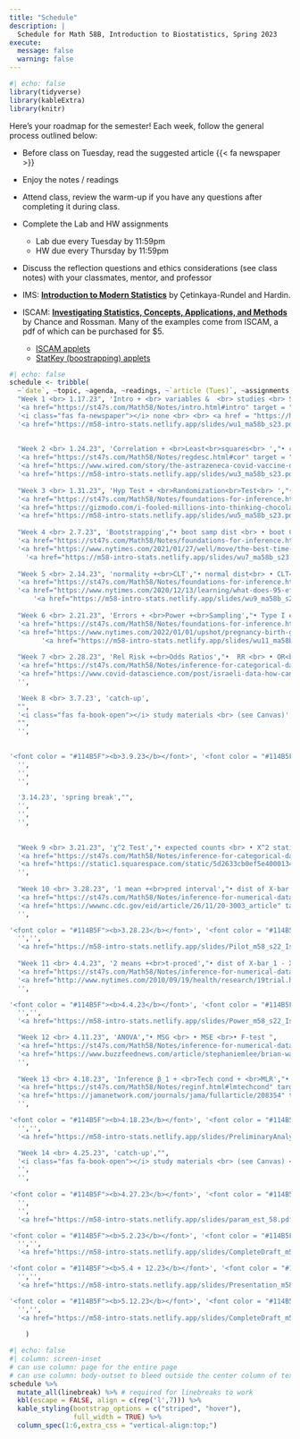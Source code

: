 ```yaml
---
title: "Schedule"
description: |
  Schedule for Math 58B, Introduction to Biostatistics, Spring 2023
execute: 
  message: false
  warning: false
---
```


```r
#| echo: false
library(tidyverse)
library(kableExtra)
library(knitr)
```

Here's your roadmap for the semester!
Each week, follow the general process outlined below:

- Before class on Tuesday, read the suggested article {{< fa newspaper >}} <i class="fas fa-newspaper"></i>

- Enjoy the notes / readings <i class="fas fa-book-open"></i>  

- Attend class, review the warm-up <i class="fas fa-pencil-alt"></i> if you have any questions after completing it during class.

- Complete the Lab <i class="fas fa-desktop"></i> and HW <i class="fas fa-laptop"></i> assignments 
   - Lab due every Tuesday by 11:59pm
   - HW due every Thursday by 11:59pm

- Discuss the reflection questions <i class="fas fa-lightbulb" target="_blank"></i> and ethics considerations <i class="fas fa-balance-scale"></i> (see class notes) with your classmates, mentor, and professor  

- IMS: <a href = "https://openintro-ims.netlify.app/" target= "_blank"><b>Introduction to Modern Statistics</b></a> by Çetinkaya-Rundel and Hardin.

- ISCAM: <a href = "http://www.rossmanchance.com/iscam3/" target = "_blank"><b>Investigating Statistics, Concepts, Applications, and Methods</b></a> by Chance and Rossman.  Many of the examples come from ISCAM, a pdf of which can be purchased for $5.
   - <a href = "http://www.rossmanchance.com/applets/index2021.html" target = "_blank">ISCAM applets</a>
   - <a href = "https://www.lock5stat.com/StatKey/" target = "_blank">StatKey (boostrapping) applets</a>

```r
#| echo: false
schedule <- tribble(
  ~`date`, ~topic, ~agenda, ~readings, ~`article (Tues)`, ~assignments,
  "Week 1 <br> 1.17.23", 'Intro + <br> variables &  <br> studies <br> SLR',"• course info <br> • tests <br> • studies <br> • causation", 
  '<a href="https://st47s.com/Math58/Notes/intro.html#intro" target = "_blank"><i class="fas fa-book-open"></i> Introduction</a> <br> <a href="https://st47s.com/Math58/Notes/intro.html#experim" target = "_blank"><i class="fas fa-book-open"></i> Studies</a>  <br> <a href = "http://www.rossmanchance.com/iscam3/" target = "_blank"><i class="fas fa-book-open"></i> ISCAM 1.1</a> <br> <a href="https://openintro-ims.netlify.app/data-hello.html" target = "_blank"><i class="fas fa-book-open"></i> IMS 1 + 2</a>',
  '<i class="fas fa-newspaper"></i> none <br> <br> <a href = "https://hardin47.github.io/CURV/scholars/enders.html" target = "_blank">Felicity Enders</a>',
  '<a href="https://m58-intro-stats.netlify.app/slides/wu1_ma58b_s23.pdf" target = "_blank"><i class="fas fa-pencil-alt"></i> WU1</a> <br> <a href="https://m58-intro-stats.netlify.app/slides/wu2_ma58b_s23.pdf" target = "_blank"><i class="fas fa-pencil-alt"></i> WU2</a> <br> <a href="https://m58-intro-stats.netlify.app/slides/MA58_HW0s23.pdf" target = "_blank"><i class="fas fa-pencil-alt"></i> HW0 pdf</a> <br> <a href="https://m58-intro-stats.netlify.app/slides/MA58_HW0s23.Rmd" target = "_blank"><i class="fas fa-pencil-alt"></i> HW0 Rmd</a>',
  
  
  "Week 2 <br> 1.24.23", 'Correlation + <br>Least<br>squares<br> ',"• correlation<br> • linear model <br> • R^2", 
  '<a href="https://st47s.com/Math58/Notes/regdesc.html#cor" target = "_blank"><i class="fas fa-book-open"></i> Cor</a> <br> <a href="https://st47s.com/Math58/Notes/regdesc.html#ls" target = "_blank"><i class="fas fa-book-open"></i> Least Sq</a>  <br> <a href = "http://www.rossmanchance.com/iscam3/" target = "_blank"><i class="fas fa-book-open"></i> ISCAM 5.6, 5.7, 5.8</a> <br> <a href="https://openintro-ims.netlify.app/model-slr.html" target = "_blank"><i class="fas fa-book-open"></i> IMS 7</a> <br> <a href = "http://www.rossmanchance.com/applets/2021/guesscorrelation/GuessCorrelation.html" target = "_blank"><i class = "fas fa-gamepad"></i> guess corr</a> <br> <a href = "http://www.rossmanchance.com/applets/2021/regshuffle/regshuffle.htm" target = "_blank"><i class = "fas fa-gamepad"></i> least sq</a>',
  '<a href="https://www.wired.com/story/the-astrazeneca-covid-vaccine-data-isnt-up-to-snuff/" target = "_blank"><i class="fas fa-newspaper"></i> AstraZeneca</a> <br> <br> <a href = "https://hardin47.github.io/CURV/scholars/dubois.html" target = "_blank">W.E.B. Du Bois</a>',
  '<a href="https://m58-intro-stats.netlify.app/slides/wu3_ma58b_s23.pdf" target = "_blank"><i class="fas fa-pencil-alt"></i> WU3</a> <br> <a href="https://m58-intro-stats.netlify.app/slides/wu4_ma58b_s23.pdf" target = "_blank"><i class="fas fa-pencil-alt"></i> WU4</a> <br> <a href="https://m58-intro-stats.netlify.app/slides/MA58_HW1s23.pdf" target = "_blank"><i class="fas fa-pencil-alt"></i> HW1 pdf</a> <br> <a href="https://m58-intro-stats.netlify.app/slides/MA58_HW1s23.Rmd" target = "_blank"><i class="fas fa-pencil-alt"></i> HW1 Rmd</a> <br> <a href="https://m58-intro-stats.netlify.app/slides/lab1_m58_s23_intro_to_data.pdf" target = "_blank"><i class="fas fa-pencil-alt"></i> Lab1 pdf</a> <br> <a href="https://m58-intro-stats.netlify.app/slides/lab1_m58_s23_intro_to_data.Rmd" target = "_blank"><i class="fas fa-pencil-alt"></i> Lab1 Rmd</a>',
  
  "Week 3 <br> 1.31.23", 'Hyp Test + <br>Randomization<br>Test<br> ',"•  structure of<br> hypothesis<br> testing", 
  '<a href="https://st47s.com/Math58/Notes/foundations-for-inference.html#randtest" target = "_blank"><i class="fas fa-book-open"></i> Tests</a>  <br> <a href = "http://www.rossmanchance.com/applets/2021/chisqshuffle/ChiSqShuffle.htm?twobytwo=1" target = "_blank"><i class = "fas fa-gamepad"></i> 2x2 Rand</a> <br> <a href="https://openintro-ims.netlify.app/foundations-randomization.html" target = "_blank"><i class="fas fa-book-open"></i> IMS 11</a>',
  '<a href="https://gizmodo.com/i-fooled-millions-into-thinking-chocolate-helps-weight-1707251800" target = "_blank"><i class="fas fa-newspaper"></i> chocolate</a> <br> <br> <a href = "https://hardin47.github.io/CURV/scholars/nuzzo.html" target = "_blank">Regina Nuzzo</a>',
  '<a href="https://m58-intro-stats.netlify.app/slides/wu5_ma58b_s23.pdf" target = "_blank"><i class="fas fa-pencil-alt"></i> WU5</a> <br> <a href="https://m58-intro-stats.netlify.app/slides/wu6_ma58b_s23.pdf" target = "_blank"><i class="fas fa-pencil-alt"></i> WU6</a> <br> <a href="https://m58-intro-stats.netlify.app/slides/MA58_HW2s23.pdf" target = "_blank"><i class="fas fa-pencil-alt"></i> HW2 pdf</a> <br> <a href="https://m58-intro-stats.netlify.app/slides/MA58_HW2s23.Rmd" target = "_blank"><i class="fas fa-pencil-alt"></i> HW2 Rmd</a> <br> <a href="https://m58-intro-stats.netlify.app/slides/lab2_m58_s23_2quant.pdf" target = "_blank"><i class="fas fa-pencil-alt"></i> Lab2 pdf</a> <br> <a href="https://m58-intro-stats.netlify.app/slides/lab2_m58_s23_2quant.Rmd" target = "_blank"><i class="fas fa-pencil-alt"></i> Lab2 Rmd</a>',
  
  "Week 4 <br> 2.7.23", 'Bootstrapping',"• boot samp dist <br> • boot CI ", 
  '<a href="https://st47s.com/Math58/Notes/foundations-for-inference.html#boot" target = "_blank"><i class="fas fa-book-open"></i> Bootstrapping</a> <br> <a href="https://st47s.com/Math58/Notes/foundations-for-inference.html#bootCI" target = "_blank"><i class="fas fa-book-open"></i> Boot CIs</a>  <br> <a href = "https://www.lock5stat.com/StatKey/" target = "_blank"><i class="fas fa-gamepad"></i> StatKey </a> <br> <a href = "http://www.rossmanchance.com/applets/2021/confsim/ConfSim.html" target = "_blank"><i class = "fas fa-gamepad"></i> CIs</a> <br> <a href="https://openintro-ims.netlify.app/foundations-bootstrapping.html" target = "_blank"><i class="fas fa-book-open"></i> IMS 12</a>',
  '<a href="https://www.nytimes.com/2021/01/27/well/move/the-best-time-of-day-to-exercise.html" target = "_blank"><i class="fas fa-newspaper"></i> confounding</a> <br> <br> <a href = "https://hardin47.github.io/CURV/scholars/blackwell.html" target = "_blank">David Blackwell</a>',
    '<a href="https://m58-intro-stats.netlify.app/slides/wu7_ma58b_s23.pdf" target = "_blank"><i class="fas fa-pencil-alt"></i> WU7</a> <br> <a href="https://m58-intro-stats.netlify.app/slides/wu8_ma58b_s23.pdf" target = "_blank"><i class="fas fa-pencil-alt"></i> WU8</a> <br> <a href="https://m58-intro-stats.netlify.app/slides/MA58_HW3s23.pdf" target = "_blank"><i class="fas fa-pencil-alt"></i> HW3 pdf</a> <br> <a href="https://m58-intro-stats.netlify.app/slides/MA58_HW3s23.Rmd" target = "_blank"><i class="fas fa-pencil-alt"></i> HW3 Rmd</a> <br> <a href="https://m58-intro-stats.netlify.app/slides/lab3_m58_s23_infer.pdf" target = "_blank"><i class="fas fa-pencil-alt"></i> Lab3 pdf</a> <br> <a href="https://m58-intro-stats.netlify.app/slides/lab3_m58_s23_infer.Rmd" target = "_blank"><i class="fas fa-pencil-alt"></i> Lab3 Rmd</a>',
  
  "Week 5 <br> 2.14.23", 'normality +<br>CLT',"• normal dist<br> • CLT<br> • Z-score <br> • empirical rule <br> • conf int <br> • norm prob <br> • hyp test", 
  '<a href="https://st47s.com/Math58/Notes/foundations-for-inference.html#CLT" target = "_blank"><i class="fas fa-book-open"></i>CLT </a> <br> <a href="https://st47s.com/Math58/Notes/foundations-for-inference.html#norm" target = "_blank"><i class="fas fa-book-open"></i> Norm dist</a>  <br> <a href = "http://www.rossmanchance.com/applets/2021/sampling/OneSample.html" target = "_blank"><i class="fas fa-gamepad"></i> Samp Dist </a> <br> <a href="https://openintro-ims.netlify.app/.html" target = "_blank"><i class="fas fa-book-open"></i> IMS </a>',
  '<a href="https://www.nytimes.com/2020/12/13/learning/what-does-95-effective-mean-teaching-the-math-of-vaccine-efficacy.html" target = "_blank"><i class="fas fa-newspaper"></i> efficacy</a> <br> <a href="https://www.yalemedicine.org/news/covid-19-vaccine-comparison" target = "_blank"><i class="fas fa-newspaper"></i> vaccines</a> <br> <br> <a href = "https://hardin47.github.io/CURV/scholars/nightingale.html" target = "_blank">Florence Nightingale</a>',
      '<a href="https://m58-intro-stats.netlify.app/slides/wu9_ma58b_s23.pdf" target = "_blank"><i class="fas fa-pencil-alt"></i> WU9</a> <br> <a href="https://m58-intro-stats.netlify.app/slides/wu10_ma58b_s23.pdf" target = "_blank"><i class="fas fa-pencil-alt"></i> WU10</a> <br> <a href="https://m58-intro-stats.netlify.app/slides/MA58_HW4s23.pdf" target = "_blank"><i class="fas fa-pencil-alt"></i> HW4 pdf</a> <br> <a href="https://m58-intro-stats.netlify.app/slides/MA58_HW4s23.Rmd" target = "_blank"><i class="fas fa-pencil-alt"></i> HW4 Rmd</a> <br> <a href="https://m58-intro-stats.netlify.app/slides/lab4_m58_s23_BS.pdf" target = "_blank"><i class="fas fa-pencil-alt"></i> Lab4 pdf</a> <br> <a href="https://m58-intro-stats.netlify.app/slides/lab4_m58_s23_BS.Rmd" target = "_blank"><i class="fas fa-pencil-alt"></i> Lab4 Rmd</a>',
  
  "Week 6 <br> 2.21.23", 'Errors + <br>Power +<br>Sampling',"• Type I error <br> • Type II error <br> • Power <br> • biased samples", 
  '<a href="https://st47s.com/Math58/Notes/foundations-for-inference.html#errors" target = "_blank"><i class="fas fa-book-open"></i> Errors</a> <br> <a href="https://st47s.com/Math58/Notes/foundations-for-inference.html#samp" target = "_blank"><i class="fas fa-book-open"></i> Sampling</a>  <br> <a href = "http://www.rossmanchance.com/applets/2021/power/power.html" target = "_blank"><i class="fas fa-gamepad"></i> Power</a> <br> <a href="https://openintro-ims.netlify.app/decerr.html" target = "_blank"><i class="fas fa-book-open"></i> IMS 14 + 2</a>',
  '<a href="https://www.nytimes.com/2022/01/01/upshot/pregnancy-birth-genetic-testing.html" target = "_blank"><i class="fas fa-newspaper"></i> type II</a> <br> <a href="https://www.forbes.com/sites/ellenmatloff/2022/01/06/what-the-nytimes-got-wrong-on-prenatal-screening/?sh=1def5aa137a7" target = "_blank"><i class="fas fa-newspaper"></i> type I</a> <br> <br> <a href = "https://hardin47.github.io/CURV/scholars/wright.html" target = "_blank">Tommy Wright</a>',
        '<a href="https://m58-intro-stats.netlify.app/slides/wu11_ma58b_s23.pdf" target = "_blank"><i class="fas fa-pencil-alt"></i> WU11</a> <br> <a href="https://m58-intro-stats.netlify.app/slides/wu12_ma58b_s23.pdf" target = "_blank"><i class="fas fa-pencil-alt"></i> WU12</a> <br> <a href="https://m58-intro-stats.netlify.app/slides/MA58_HW5s23.pdf" target = "_blank"><i class="fas fa-pencil-alt"></i> HW5 pdf</a> <br> <a href="https://m58-intro-stats.netlify.app/slides/MA58_HW5s23.Rmd" target = "_blank"><i class="fas fa-pencil-alt"></i> HW5 Rmd</a> <br> <a href="https://m58-intro-stats.netlify.app/slides/lab5_m58_s23_norm.pdf" target = "_blank"><i class="fas fa-pencil-alt"></i> Lab4 pdf</a> <br> <a href="https://m58-intro-stats.netlify.app/slides/lab5_m58_s23_norm.Rmd" target = "_blank"><i class="fas fa-pencil-alt"></i> Lab4 Rmd</a>',
  
  "Week 7 <br> 2.28.23", 'Rel Risk +<br>Odds Ratios',"•  RR <br> • OR<br> • Case-control <br> • Cohort ", 
  '<a href="https://st47s.com/Math58/Notes/inference-for-categorical-data.html#diffprop" target = "_blank"><i class="fas fa-book-open"></i> diff props</a> <br> <a href="https://st47s.com/Math58/Notes/inference-for-categorical-data.html#rr" target = "_blank"><i class="fas fa-book-open"></i> RR</a>  <br> <a href="https://st47s.com/Math58/Notes/inference-for-categorical-data.html#or" target = "_blank"><i class="fas fa-book-open"></i> OR</a>  <br> <a href = "http://www.rossmanchance.com/iscam3/" target = "_blank"><i class="fas fa-book-open"></i> ISCAM 3.9-3.11</a> <br> <a href="https://openintro-ims.netlify.app/inference-two-props.html" target = "_blank"><i class="fas fa-book-open"></i> IMS 17</a>',
  '<a href="https://www.covid-datascience.com/post/israeli-data-how-can-efficacy-vs-severe-disease-be-strong-when-60-of-hospitalized-are-vaccinated" target = "_blank"><i class="fas fa-newspaper"></i> interaction</a> <br>  ',
  '',

  'Week 8 <br> 3.7.23', 'catch-up',
  "",
  '<i class="fas fa-book-open"></i> study materials <br> (see Canvas)',
  "",
  '',
  
  
'<font color = "#114B5F"><b>3.9.23</b></font>', '<font color = "#114B5F"><b>Exam 1</b></font>',"", 
  '',
  '',
  '',    

  '3.14.23', 'spring break',"", 
  '',
  '',
  '', 
  
  
  "Week 9 <br> 3.21.23", 'χ^2 Test',"• expected counts <br> • X^2 statistic <br> • χ^2 test", 
  '<a href="https://st47s.com/Math58/Notes/inference-for-categorical-data.html#chisq2" target = "_blank"><i class="fas fa-book-open"></i> χ^2 Test</a>  <br> <a href = "http://www.rossmanchance.com/iscam3/" target = "_blank"><i class="fas fa-book-open"></i> ISCAM 3.2</a> <br> <a href="https://openintro-ims.netlify.app/inference-tables.html" target = "_blank"><i class="fas fa-book-open"></i> IMS 18</a>',
  '<a href="https://static1.squarespace.com/static/5d2633cb0ef5e4000134fa02/t/5d72cb394452727586b69c2e/1567804217938/policy_brief_indigenous_data_sovereignty_in_the_united_states.pdf" target = "_blank"><i class="fas fa-newspaper"></i> Data sovereignty</a> <br> ',
  '',
  
  "Week 10 <br> 3.28.23", '1 mean +<br>pred interval',"• dist of X-bar <br> • SE(X-bar) <br> • t-test of μ<br> • t-CI for μ <br> • PI for X_{n+1}", 
  '<a href="https://st47s.com/Math58/Notes/inference-for-numerical-data.html#mean1inf" target = "_blank"><i class="fas fa-book-open"></i> 1 mean</a> <br> <a href="https://st47s.com/Math58/Notes/inference-for-numerical-data.html#mean1inf" target = "_blank"><i class="fas fa-book-open"></i> pred int</a>  <br> <a href="https://openintro-ims.netlify.app/inference-one-mean.html" target = "_blank"><i class="fas fa-book-open"></i> IMS 19</a>',
  '<a href="https://wwwnc.cdc.gov/eid/article/26/11/20-3003_article" target = "_blank"><i class="fas fa-newspaper"></i> masks</a> <br> ',
  '',

'<font color = "#114B5F"><b>3.28.23</b></font>', '<font color = "#114B5F"><b>Proj 1: Pilot</b></font>',"", 
  '','',
  '<a href="https://m58-intro-stats.netlify.app/slides/Pilot_m58_s22_Islands.docx" target = "_blank"><i class="fas fa-desktop"></i> Proj 1: Pilot</a>',
  
  "Week 11 <br> 4.4.23", '2 means +<br>t-proced',"• dist of X-bar_1 - X-bar_2 <br> • SE(X-bar_1 - X-bar_2) <br> • t-test of μ_1 - μ_2 <br> • t-CI for μ_1 - μ_2", 
  '<a href="https://st47s.com/Math58/Notes/inference-for-numerical-data.html#mean2inf" target = "_blank"><i class="fas fa-book-open"></i> 2 means</a>  <br> <a href = "http://www.rossmanchance.com/applets/index2021.html" target = "_blank"><i class="fas fa-gamepad"></i> 2 samples</a> <br> <a href="https://openintro-ims.netlify.app/inference-two-means.html" target = "_blank"><i class="fas fa-book-open"></i> IMS 20</a>',
  '<a href="http://www.nytimes.com/2010/09/19/health/research/19trial.html?hp" target = "_blank"><i class="fas fa-newspaper"></i> clinical trials</a>',
  '',

'<font color = "#114B5F"><b>4.4.23</b></font>', '<font color = "#114B5F"><b>Proj 2: Power Analysis</b></font>',"", 
  '','',
  '<a href="https://m58-intro-stats.netlify.app/slides/Power_m58_s22_Islands.docx" target = "_blank"><i class="fas fa-desktop"></i> Proj 2: Power Analysis</a>',

  "Week 12 <br> 4.11.23", 'ANOVA',"• MSG <br> • MSE <br>• F-test ", 
  '<a href="https://st47s.com/Math58/Notes/inference-for-numerical-data.html#ANOVA" target = "_blank"><i class="fas fa-book-open"></i> ANOVA</a>  <br> <a href="https://st47s.com/Math58/Notes/reginf.html#infbeta1" target = "_blank"><i class="fas fa-book-open"></i> Inf on β_1</a>  <br> <a href = "http://www.rossmanchance.com/applets/2021/regshuffle/regshuffle.htm" target = "_blank"><i class="fas fa-gamepad"></i> slopes</a> <br> <a href="https://openintro-ims.netlify.app/inference-many-means.html" target = "_blank"><i class="fas fa-book-open"></i> IMS 22</a> <br> <a href="https://openintro-ims.netlify.app/inf-model-slr.html" target = "_blank"><i class="fas fa-book-open"></i> IMS 24</a>',
  '<a href="https://www.buzzfeednews.com/article/stephaniemlee/brian-wansink-cornell-p-hacking" target = "_blank"><i class="fas fa-newspaper"></i> p-hacking</a> <br> ',
  '',
  
  "Week 13 <br> 4.18.23", 'Inference β_1 + <br>Tech cond + <br>MLR',"•  SE(β_1) <br> • residual plots <br> • multiple X", 
  '<a href="https://st47s.com/Math58/Notes/reginf.html#lmtechcond" target = "_blank"><i class="fas fa-book-open"></i> Tech Cond</a>  <br> <a href = "https://st47s.com/Math58/Notes/reginf.html#MLR" target = "_blank"><i class="fas fa-gamepad"></i> MLR</a> <br> <a href="https://openintro-ims.netlify.app/inf-model-mlr.html" target = "_blank"><i class="fas fa-book-open"></i> IMS 25</a>',
  '<a href="https://jamanetwork.com/journals/jama/fullarticle/208354" target = "_blank"><i class="fas fa-newspaper"></i> 1918 flu</a> <br> ',
  '',

'<font color = "#114B5F"><b>4.18.23</b></font>', '<font color = "#114B5F"><b>Proj 3: Analysis</b></font>',"", 
  '','',
  '<a href="https://m58-intro-stats.netlify.app/slides/PreliminaryAnalysis_m58_s22_Islands.docx" target = "_blank"><i class="fas fa-desktop"></i> Proj 3: Preliminary Analysis</a>',

  "Week 14 <br> 4.25.23", 'catch-up',"", 
  '<i class="fas fa-book-open"></i> study materials <br> (see Canvas) <br> <a href="https://m58-intro-stats.netlify.app/slides/param_est_58.pdf" target = "_blank"><i class="fas fa-pencil-alt"></i> when to use what</a>',
  '',
  '',
  
'<font color = "#114B5F"><b>4.27.23</b></font>', '<font color = "#114B5F"><b>Exam 2</b></font>',"", 
  '',
  '',
  '<a href="https://m58-intro-stats.netlify.app/slides/param_est_58.pdf" target = "_blank"><i class="fas fa-pencil-alt"></i> when to use what</a>', 

'<font color = "#114B5F"><b>5.2.23</b></font>', '<font color = "#114B5F"><b>Proj 4: Full draft</b></font>',"", 
  '','',
  '<a href="https://m58-intro-stats.netlify.app/slides/CompleteDraft_m58_s22_Islands.docx" target = "_blank"><i class="fas fa-desktop"></i> Proj 4: Full draft</a>',

'<font color = "#114B5F"><b>5.4 + 12.23</b></font>', '<font color = "#114B5F"><b>Proj Presentation</b></font>',"", 
  '','',
  '<a href="https://m58-intro-stats.netlify.app/slides/Presentation_m58_s22_Islands.docx" target = "_blank"><i class="fas fa-desktop"></i> Proj Presentation</a>',

'<font color = "#114B5F"><b>5.12.23</b></font>', '<font color = "#114B5F"><b>Proj 5: Final Project</b></font>',"", 
  '','',
  '<a href="https://m58-intro-stats.netlify.app/slides/CompleteDraft_m58_s22_Islands.docx" target = "_blank"><i class="fas fa-desktop"></i> Proj 5: Final Project</a>'
  
    )
```


```r
#| echo: false
#| column: screen-inset
# can use column: page for the entire page
# can use column: body-outset to bleed outside the center column of text
schedule %>% 
  mutate_all(linebreak) %>% # required for linebreaks to work
  kbl(escape = FALSE, align = c(rep('l',7))) %>%
  kable_styling(bootstrap_options = c("striped", "hover"),
                full_width = TRUE) %>%
  column_spec(1:6,extra_css = "vertical-align:top;")
```




